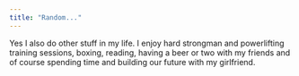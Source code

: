 ```yaml
---
title: "Random..."
---
```

Yes I also do other stuff in my life. I enjoy hard strongman and powerlifting training sessions, boxing, reading, having a beer or two with my friends and of course spending time and building our future with my girlfriend.